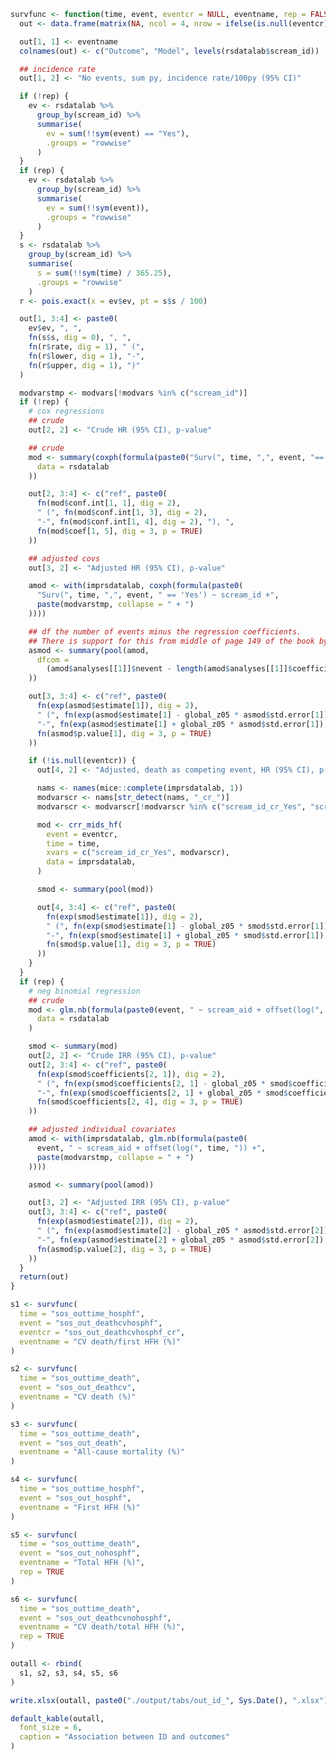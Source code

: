 ```r
survfunc <- function(time, event, eventcr = NULL, eventname, rep = FALSE) {
  out <- data.frame(matrix(NA, ncol = 4, nrow = ifelse(is.null(eventcr), 3, 4)))

  out[1, 1] <- eventname
  colnames(out) <- c("Outcome", "Model", levels(rsdatalab$scream_id))

  ## incidence rate
  out[1, 2] <- "No events, sum py, incidence rate/100py (95% CI)"

  if (!rep) {
    ev <- rsdatalab %>%
      group_by(scream_id) %>%
      summarise(
        ev = sum(!!sym(event) == "Yes"),
        .groups = "rowwise"
      )
  }
  if (rep) {
    ev <- rsdatalab %>%
      group_by(scream_id) %>%
      summarise(
        ev = sum(!!sym(event)),
        .groups = "rowwise"
      )
  }
  s <- rsdatalab %>%
    group_by(scream_id) %>%
    summarise(
      s = sum(!!sym(time) / 365.25),
      .groups = "rowwise"
    )
  r <- pois.exact(x = ev$ev, pt = s$s / 100)

  out[1, 3:4] <- paste0(
    ev$ev, ", ",
    fn(s$s, dig = 0), ", ",
    fn(r$rate, dig = 1), " (",
    fn(r$lower, dig = 1), "-",
    fn(r$upper, dig = 1), ")"
  )

  modvarstmp <- modvars[!modvars %in% c("scream_id")]
  if (!rep) {
    # cox regressions
    ## crude
    out[2, 2] <- "Crude HR (95% CI), p-value"

    ## crude
    mod <- summary(coxph(formula(paste0("Surv(", time, ",", event, "=='Yes') ~ scream_id")),
      data = rsdatalab
    ))

    out[2, 3:4] <- c("ref", paste0(
      fn(mod$conf.int[1, 1], dig = 2),
      " (", fn(mod$conf.int[1, 3], dig = 2),
      "-", fn(mod$conf.int[1, 4], dig = 2), "), ",
      fn(mod$coef[1, 5], dig = 3, p = TRUE)
    ))

    ## adjusted covs
    out[3, 2] <- "Adjusted HR (95% CI), p-value"

    amod <- with(imprsdatalab, coxph(formula(paste0(
      "Surv(", time, ",", event, " == 'Yes') ~ scream_id +",
      paste(modvarstmp, collapse = " + ")
    ))))

    ## df the number of events minus the regression coefficients.
    ## There is support for this from middle of page 149 of the book by Parmer & Machin (ISBN 0471936405)
    asmod <- summary(pool(amod,
      dfcom =
        (amod$analyses[[1]]$nevent - length(amod$analyses[[1]]$coefficients))
    ))

    out[3, 3:4] <- c("ref", paste0(
      fn(exp(asmod$estimate[1]), dig = 2),
      " (", fn(exp(asmod$estimate[1] - global_z05 * asmod$std.error[1]), dig = 2),
      "-", fn(exp(asmod$estimate[1] + global_z05 * asmod$std.error[1]), dig = 2), "), ",
      fn(asmod$p.value[1], dig = 3, p = TRUE)
    ))

    if (!is.null(eventcr)) {
      out[4, 2] <- "Adjusted, death as competing event, HR (95% CI), p-value"

      nams <- names(mice::complete(imprsdatalab, 1))
      modvarscr <- nams[str_detect(nams, "_cr_")]
      modvarscr <- modvarscr[!modvarscr %in% c("scream_id_cr_Yes", "scream_aid_cr_ApIDm", "scream_aid_cr_AmIDp", "scream_aid_cr_ApIDp")]

      mod <- crr_mids_hf(
        event = eventcr,
        time = time,
        xvars = c("scream_id_cr_Yes", modvarscr),
        data = imprsdatalab,
      )

      smod <- summary(pool(mod))

      out[4, 3:4] <- c("ref", paste0(
        fn(exp(smod$estimate[1]), dig = 2),
        " (", fn(exp(smod$estimate[1] - global_z05 * smod$std.error[1]), dig = 2),
        "-", fn(exp(smod$estimate[1] + global_z05 * smod$std.error[1]), dig = 2), "), ",
        fn(smod$p.value[1], dig = 3, p = TRUE)
      ))
    }
  }
  if (rep) {
    # neg binomial regression
    ## crude
    mod <- glm.nb(formula(paste0(event, " ~ scream_aid + offset(log(", time, "))")),
      data = rsdatalab
    )

    smod <- summary(mod)
    out[2, 2] <- "Crude IRR (95% CI), p-value"
    out[2, 3:4] <- c("ref", paste0(
      fn(exp(smod$coefficients[2, 1]), dig = 2),
      " (", fn(exp(smod$coefficients[2, 1] - global_z05 * smod$coefficients[2, 2]), dig = 2),
      "-", fn(exp(smod$coefficients[2, 1] + global_z05 * smod$coefficients[2, 2]), dig = 2), "), ",
      fn(smod$coefficients[2, 4], dig = 3, p = TRUE)
    ))

    ## adjusted individual covariates
    amod <- with(imprsdatalab, glm.nb(formula(paste0(
      event, " ~ scream_aid + offset(log(", time, ")) +",
      paste(modvarstmp, collapse = " + ")
    ))))

    asmod <- summary(pool(amod))

    out[3, 2] <- "Adjusted IRR (95% CI), p-value"
    out[3, 3:4] <- c("ref", paste0(
      fn(exp(asmod$estimate[2]), dig = 2),
      " (", fn(exp(asmod$estimate[2] - global_z05 * asmod$std.error[2]), dig = 2),
      "-", fn(exp(asmod$estimate[2] + global_z05 * asmod$std.error[2]), dig = 2), "), ",
      fn(asmod$p.value[2], dig = 3, p = TRUE)
    ))
  }
  return(out)
}

s1 <- survfunc(
  time = "sos_outtime_hosphf",
  event = "sos_out_deathcvhosphf",
  eventcr = "sos_out_deathcvhosphf_cr",
  eventname = "CV death/first HFH (%)"
)

s2 <- survfunc(
  time = "sos_outtime_death",
  event = "sos_out_deathcv",
  eventname = "CV death (%)"
)

s3 <- survfunc(
  time = "sos_outtime_death",
  event = "sos_out_death",
  eventname = "All-cause mortality (%)"
)

s4 <- survfunc(
  time = "sos_outtime_hosphf",
  event = "sos_out_hosphf",
  eventname = "First HFH (%)"
)

s5 <- survfunc(
  time = "sos_outtime_death",
  event = "sos_out_nohosphf",
  eventname = "Total HFH (%)",
  rep = TRUE
)

s6 <- survfunc(
  time = "sos_outtime_death",
  event = "sos_out_deathcvnohosphf",
  eventname = "CV death/total HFH (%)",
  rep = TRUE
)

outall <- rbind(
  s1, s2, s3, s4, s5, s6
)

write.xlsx(outall, paste0("./output/tabs/out_id_", Sys.Date(), ".xlsx"), rowNames = FALSE, overwrite = TRUE)

default_kable(outall,
  font_size = 6,
  caption = "Association between ID and outcomes"
)
```
